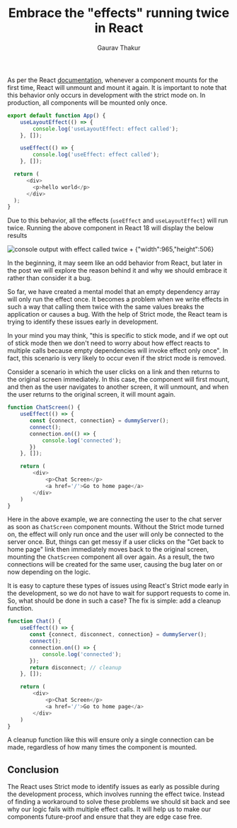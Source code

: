 ﻿---
title: Embrace the "effects" running twice in React
publishedDate: 05/29/2022
author: Gaurav Thakur
tags: ReactJS
description:
    As per the React [documentation](https://reactjs.org/docs/strict-mode.html#ensuring-reusable-state), whenever a
    component mounts for the first time, React will unmount and mount it again. In the beginning, it may seem like an
    odd behavior from React, but in the post we will explore why we should embrace it rather than consider it a bug.
metaDescription:
    Most React developers don't understand why effects run twice. Here we cover the reasons to embrace it rather than
    consider it a bug
---

As per the React [documentation](https://reactjs.org/docs/strict-mode.html#ensuring-reusable-state), whenever a
component mounts for the first time, React will unmount and mount it again. It is important to note that this behavior
only occurs in development with the strict mode on. In production, all components will be mounted only once.

```javascript
export default function App() {
    useLayoutEffect(() => {
        console.log('useLayoutEffect: effect called');
    }, []);

    useEffect(() => {
        console.log('useEffect: effect called');
    }, []);

  return (
      <div>
        <p>hello world</p>
      </div>
  );
}
```

Due to this behavior, all the effects (`useEffect` and `useLayoutEffect`) will run twice. Running the above component
in React 18 will display the below results

![console output with effect called twice + `{"width":965,"height":506}`](/images/console-output-with-effect-called-twice.png 'console output with effect called twice')

In the beginning, it may seem like an odd behavior from React, but later in the post we will explore the reason behind
it and why we should embrace it rather than consider it a bug.

So far, we have created a mental model that an empty dependency array will only run the effect once. It becomes a
problem when we write effects in such a way that calling them twice with the same values breaks the application or causes
a bug. With the help of Strict mode, the React team is trying to identify these issues early in development.

In your mind you may think, "this is specific to stick mode, and if we opt out of stick mode then we don't need to worry
about how effect reacts to multiple calls because empty dependencies will invoke effect only once". In fact,
this scenario is very likely to occur even if the strict mode is removed.

Consider a scenario in which the user clicks on a link and then returns to the original screen immediately.
In this case, the component will first mount, and then as the user navigates to another screen, it will unmount, and
when the user returns to the original screen, it will mount again.

```javascript
function ChatScreen() {
    useEffect(() => {
       const {connect, connection} = dummyServer();
       connect();
       connection.on(() => {
           console.log('connected');
       })
    }, []);

    return (
        <div>
            <p>Chat Screen</p>
            <a href='/'>Go to home page</a>
        </div>
    )
}
```

Here in the above example, we are connecting the user to the chat server as soon as `ChatScreen` component mounts.
Without the Strict mode turned on, the effect will only run once and the user will only be connected to the server once.
But, things can get messy if a user clicks on the "Get back to home page" link then immediately moves back to the
original screen, mounting the `ChatScreen` component all over again. As a result, the two connections will be created
for the same user, causing the bug later on or now depending on the logic.

It is easy to capture these types of issues using React's Strict mode early in the development, so we do not have to
wait for support requests to come in. So, what should be done in such a case? The fix is simple: add a cleanup function.

```javascript
function Chat() {
    useEffect(() => {
       const {connect, disconnect, connection} = dummyServer();
       connect();
       connection.on(() => {
           console.log('connected');
       });
       return disconnect; // cleanup
    }, []);

    return (
        <div>
            <p>Chat Screen</p>
            <a href='/'>Go to home page</a>
        </div>
    )
}
```

A cleanup function like this will ensure only a single connection can be made, regardless of how many times the
component is mounted.

## Conclusion

The React uses Strict mode to identify issues as early as possible during the development process, which involves
running the effect twice. Instead of finding a workaround to solve these problems we should sit back and see why our
logic fails with multiple effect calls. It will help us to make our components future-proof and ensure that they are
edge case free.
